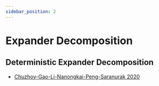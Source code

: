 ```yaml
---
sidebar_position: 2
---
```


# Expander Decomposition

## Deterministic Expander Decomposition

* [Chuzhoy-Gao-Li-Nanongkai-Peng-Saranurak 2020](https://arxiv.org/pdf/1910.08025.pdf)

